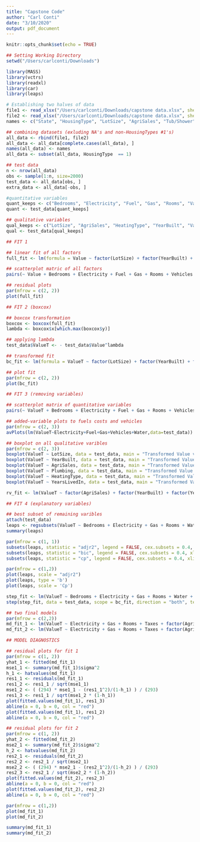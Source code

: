 ```yaml
---
title: "Capstone Code"
author: "Carl Conti"
date: "3/10/2020"
output: pdf_document
---
```


```r
knitr::opts_chunk$set(echo = TRUE)
```

```r
## Setting Working Directory
setwd("/Users/carlconti/Downloads")

library(MASS)
library(vctrs)
library(readxl)
library(car)
library(leaps)
```

```r
# Establishing two halves of data
file1 <- read_xlsx("/Users/carlconti/Downloads/capstone data.xlsx", sheet = "1-28")
file2 <- read_xlsx("/Users/carlconti/Downloads/capstone data.xlsx", sheet = "29-56")
names <- c("State", "HousingType", "LotSize", "AgriSales", "Tub/Shower", "Bedrooms", "Electricity", "Fuel", "Gas", "HeatingType", "Rooms", "Value", "Vehicles", "Water", "YearBuilt", "KitchenApps", "YearsLivedIn", "Plumbing", "Taxes")

## combining datasets (exluding NA's and non-HousingTypes #1's)
all_data <- rbind(file1, file2)
all_data <- all_data[complete.cases(all_data), ]
names(all_data) <- names
all_data <- subset(all_data, HousingType  == 1)

## test data
n <- nrow(all_data)
obs <- sample(1:n, size=2000)
test_data <- all_data[obs, ]
extra_data <- all_data[-obs, ]

#quantitative variables
quant_keeps <- c("Bedrooms", "Electricity", "Fuel", "Gas", "Rooms", "Value", "Vehicles", "Water", "YearsLivedIn", "Taxes")
quant <- test_data[quant_keeps]

## qualitative variables
qual_keeps <- c("LotSize", "AgriSales", "HeatingType", "YearBuilt", "Value", "KitchenApps", "Plumbing")
qual <- test_data[qual_keeps]
```

```r
## FIT 1

## linear fit of all factors
full_fit <- lm(formula = Value ~ factor(LotSize) + factor(YearBuilt) + factor(AgriSales) + factor(Plumbing) + factor(HeatingType) + factor(YearsLivedIn) + Bedrooms + Electricity + Fuel + Gas + Rooms + Vehicles + Water + KitchenApps + Taxes, data = test_data)

## scatterplot matric of all factors
pairs(~ Value + Bedrooms + Electricity + Fuel + Gas + Rooms + Vehicles + Water + Taxes, data = test_data, main = "Quantitative Variable Scatter Matrix") 

## residual plots
par(mfrow = c(2, 2))
plot(full_fit)
```

```r
## FIT 2 (boxcox)

## boxcox transformation
boxcox <- boxcox(full_fit)
lambda <- boxcox$x[which.max(boxcox$y)]

## applying lambda
test_data$ValueT <- - test_data$Value^lambda

## transformed fit
bc_fit <- lm(formula = ValueT ~ factor(LotSize) + factor(YearBuilt) + factor(AgriSales) + factor(Plumbing) + factor(HeatingType) + factor(YearsLivedIn) + Bedrooms + Electricity + Fuel + Gas + Rooms + Vehicles + Water + KitchenApps + Taxes, data = test_data)

## plot fit
par(mfrow = c(2, 2))
plot(bc_fit)
```

```r
## FIT 3 (removing variables)

## scatterplot matrix of quantitative variables
pairs(~ ValueT + Bedrooms + Electricity + Fuel + Gas + Rooms + Vehicles + Water + Taxes, data = test_data, main = "Quantitative Variable Scatter Matrix")

## added-variable plots to fuels costs and vehicles
par(mfrow = c(2, 3))
avPlots(lm(ValueT~Electricity+Fuel+Gas+Vehicles+Water,data=test_data))

## boxplot on all qualitative varibles
par(mfrow = c(2, 3))
boxplot(ValueT ~ LotSize, data = test_data, main = "Transformed Value vs. Lot Size", xlab = "Lot Size", ylab = "Transformed Value")
boxplot(ValueT ~ YearBuilt, data = test_data, main = "Transformed Value vs. Year Built", xlab = "Year Built", ylab = "Transformed Value")
boxplot(ValueT ~ AgriSales, data = test_data, main = "Transformed Value vs. Agricultural Sales", xlab = "Agricultural Sales", ylab = "Transformed Value")
boxplot(ValueT ~ Plumbing, data = test_data, main = "Transformed Value vs. Plumbing", xlab = "Plumbing", ylab = "Transformed Value")
boxplot(ValueT ~ HeatingType, data = test_data, main = "Transformed Value vs. Heating Type", xlab = "Heating Type", ylab = "Transformed Value")
boxplot(ValueT ~ YearsLivedIn, data = test_data, main = "Transformed Value vs. Years Lived In", xlab = "Years Lived In", ylab = "Transformed Value")

rv_fit <- lm(ValueT ~ factor(AgriSales) + factor(YearBuilt) + factor(YearsLivedIn) + Bedrooms + Electricity + Gas + Rooms + Water + Taxes)
```

```r
## FIT 4 (explanatory variables)

## best subset of remaining varibles
attach(test_data)
leaps <- regsubsets(ValueT ~ Bedrooms + Electricity + Gas + Rooms + Water + Taxes + AgriSales + YearBuilt + YearsLivedIn, data = test_data, nbest = 1, method = "backward", intercept = TRUE, nvmax = 8)
summary(leaps)

par(mfrow = c(1, 1))
subsets(leaps, statistic = "adjr2", legend = FALSE, cex.subsets = 0.4, xlim = c(1, 9))
subsets(leaps, statistic = "bic", legend = FALSE, cex.subsets = 0.4, xlim = c(1, 9))
subsets(leaps, statistic = "cp", legend = FALSE, cex.subsets = 0.4, xlim = c(1, 9))

par(mfrow = c(1,2))
plot(leaps, scale = "adjr2")
plot(leaps, type = 'b')
plot(leaps, scale = 'Cp')

step_fit <- lm(ValueT ~ Bedrooms + Electricity + Gas + Rooms + Water + Taxes + AgriSales + YearBuilt + YearsLivedIn, data = test_data)
step(step_fit, data = test_data, scope = bc_fit, direction = "both", test = "F")

## two final models
par(mfrow = c(2,2))
md_fit_1 <- lm(ValueT ~ Electricity + Gas + Rooms + Taxes + factor(AgriSales) + factor(YearBuilt), data = test_data)
md_fit_2 <- lm(ValueT ~ Electricity + Gas + Rooms + Taxes + factor(AgriSales), data = test_data)
```

```r
## MODEL DIAGNOSTICS

## residual plots for fit 1
par(mfrow = c(1, 2))
yhat_1 <- fitted(md_fit_1)
mse1_1 <- summary(md_fit_1)$sigma^2
h_1 <- hatvalues(md_fit_1)
res1_1 <- residuals(md_fit_1)
res1_2 <- res1_1 / sqrt(mse1_1)
mse1_2 <- ( (294) * mse1_1 - (res1_1^2)/(1-h_1) ) / (293) 
res1_3 <- res1_1 / sqrt(mse1_2 * (1-h_1)) 
plot(fitted.values(md_fit_1), res1_3)     
abline(a = 0, b = 0, col = "red")         
plot(fitted.values(md_fit_1), res1_2)
abline(a = 0, b = 0, col = "red")

## residual plots for fit 2
par(mfrow = c(1, 2))
yhat_2 <- fitted(md_fit_2)
mse2_1 <- summary(md_fit_2)$sigma^2
h_2 <- hatvalues(md_fit_2)
res2_1 <- residuals(md_fit_2)
res2_2 <- res2_1 / sqrt(mse2_1)
mse2_2 <- ( (294) * mse2_1 - (res2_1^2)/(1-h_2) ) / (293) 
res2_3 <- res2_1 / sqrt(mse2_2 * (1-h_2)) 
plot(fitted.values(md_fit_2), res2_3)     
abline(a = 0, b = 0, col = "red")         
plot(fitted.values(md_fit_2), res2_2)
abline(a = 0, b = 0, col = "red")

par(mfrow = c(1,2))
plot(md_fit_1)
plot(md_fit_2)

summary(md_fit_1)
summary(md_fit_2)
```













